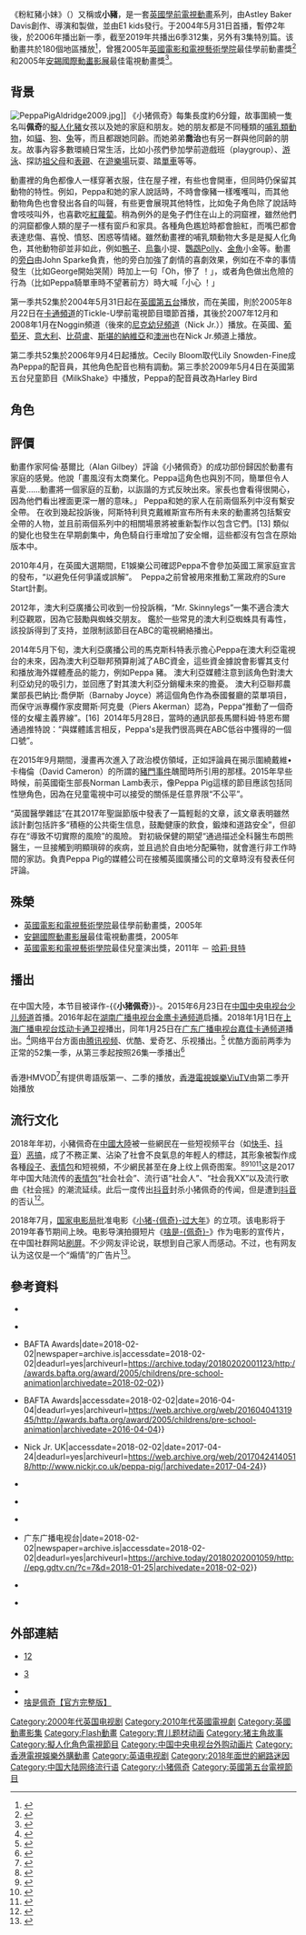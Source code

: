 {{NoteTA
|G1=PeppaPig
}}{{About|一套动画片|一座匈牙利城市|佩奇}}{{Otheruses|佩奇 (消歧義)|other=同名或類似名的其它條目描述}}{{Infobox television
| show_name            = 粉紅豬一家親<br>佩佩豬<br>小豬佩奇
| image      = Peppa_Pig_小猪佩奇.png
| image_size         = 280px
| caption              =
| genre                = [[兒童電視節目|兒童電視節目]]
| runtime              = 253 × 5[[分鐘|分鐘]]<br />1 × 10分鐘
| creator              = 利維爾·阿斯特利（Neville Astley）<br />麥克·貝加（Mark Baker）
| writer               = 利維爾·阿斯特利<br />麥克·貝加<br />菲臘·荷爾（Phillip Hall）
| director             = 利維爾·阿斯特利<br />麥克·貝加<br />菲臘·荷爾（2011年）<br />佐列斯·雲·侯辛（Joris van Hulzen）（2011年）
| narrated             = {{link-en|約翰·史巴克斯|John Sparkes}}
| producer             = 菲爾·戴維斯（Phil Davies）
| theme_music_composer = {{link-en|祖利安·諾特|Julian Nott}}
| composer             = 祖利安·諾特
| location             = 倫敦
| starring             = [[哈莉·貝特|哈莉·貝特]] <small>（2009–2012年）</small><br />西西莉·布萊姆（Cecily Bloom）<small>（2006年）</small><br />莉莉·斯諾頓-費恩（Lily Snowden-Fine）<small>（2004）</small><br />約翰·史巴克斯<br />{{link-en|摩雲娜·賓斯|Morwenna Banks}}<br />{{link-en|理察·萊丁斯|Richard Ridings}}<br />奧利弗·美（Oliver May）<br />愛麗斯·美（Alice May）<br />{{link-en|大衛·加咸|David Graham (actor)}}<br />{{link-en|法蘭西斯·韋特|Frances White}}<br />{{link-en|大衛·連杜|David Rintoul}}<br />希素·魯特（Hazel Rudd）<small>（2004年）</small><br />貝頓·蓮茜（Bethan Lindsay）<small>（2006年）</small><br />美格·荷爾（Meg Hall）<br />佐治·活福特（Geor-{}-ge Woolford）<br />哈里遜·奧萊特（Harrison Oldroyd）<br />斯恩·泰萊（Sian Taylor）<br />茱莉亞·摩斯（Julia Moss）<br />埃露爾斯·美爾（Eloise May）<br />丹·比茲利（Dan Beazley）<br />愛瑪·韋斯頓（Emma Weston）<br />{{link-en|莎拉·安·堅妮迪|Sarah Ann Kennedy}}<br />{{link-en|安迪·咸美頓|Andy Hamilton}}<br />{{link-en|拜仁·布拉斯特|Brian Blessed}}<br />{{link-en|多明尼·拜恩|Dominic Byrne}}<br />[[阿歷山大·岩士唐|阿歷山大·岩士唐]]<br />{{link-en|愛瑪·福布斯|Emma Forbes}}
| country              = {{Unbulleted list|{{UK}}|{{ROC}}|{{CHNML}}|{{HK}}}}
| network              = [[英國第五台|英國第五台]]<br/>{{link-en|Nick Jr UK|Nick Jr UK}}（英國）<br/>{{link-en|Nick Jr.|Nick Jr.}}（[[美國|美國]]）<br/>[[明珠台|明珠台]]（已播毕）<br/>[[ViuTV|ViuTV]]<br>[[ViuTVsix|ViuTVsix]]（香港) <br/> [[新传媒5频道|新传媒5频道]] (新加坡）（已播毕）
| picture_format       = [[16:9|16:9]][[高清|高清]]
| company              = Astley Baker Davies Ltd
| distributor          = Contender Entertainment Group <small>（2004年）</small><br />Rubber Duck Entertainment <small>（2006年）</small><br />Entertainment One <small>（2007–2009年）</small><br />{{link-en|E1 Kids|Entertainment One#eOne Family}} <small>（2009–2011年）</small><br />eOne Family <small>（2011–2012年）</small>
| first_aired          = {{start date|2004|5|31}}
| num_episodes         = 355
| num_series           = 7
| list_episodes        = 粉紅豬一家親集數列表
| language             = [[英語|英語]]、[[現代標準漢語|華語]]
| status               =
| website              = https://www.peppapig.com/
}}
《粉紅豬小妹》（{{lang-en|'''Pep-{}-pa Pig'''}}）又稱或'''小豬'''，是一套[[英國|英國]][[學前教育|學前]][[電視動畫|電視動畫]]系列，由Astley Baker Davis創作、導演和製做，並由E1 kids發行。于2004年5月31日首播，暫停2年後，於2006年播出新一季，截至2019年共播出6季312集，另外有3集特別篇。该動畫共於180個地區播放<ref name="BBC">{{cite news | url=http://news.bbc.co.uk/1/hi/uk_politics/election_2010/8645658.stm | work=BBC News | title=Peppa Pig moved from Labour event | date=2010年4月27日 | accessdate=2015年4月8日 | archive-date=2017年8月28日 | archive-url=https://web.archive.org/web/20170828105938/http://news.bbc.co.uk/1/hi/uk_politics/election_2010/8645658.stm | dead-url=no }}</ref>，曾獲2005年[[英國電影和電視藝術學院|英國電影和電視藝術學院]]最佳學前動畫獎<ref>{{citation|title=Children's - Pre-School Animation in 2005 - WINNER|url=http://awards.bafta.org/award/2005/childrens/pre-school-animation|publisher=BAFTA|date=2016年2月6日|accessdate=2016年2月5日|archive-date=2018年2月2日|archive-url=https://archive.today/20180202001123/http://awards.bafta.org/award/2005/childrens/pre-school-animation|dead-url=no}}</ref>和2005年[[安錫國際動畫影展|安錫國際動畫影展]]最佳電視動畫獎<ref>{{citation|title=Award in Annecy - The Cristal for a TV production (2005)|url=http://www.annecy.org/about/archives/2005/award-winners/film-index:film-20050874|publisher=annecy.org|date=2016年2月6日|accessdate=2016年2月5日|archive-date=2016年10月2日|archive-url=https://web.archive.org/web/20161002192547/http://www.annecy.org/about/archives/2005/award-winners/film-index:film-20050874|dead-url=no}}</ref>。

==背景==
[[File:PeppaPigAldridge2009.jpg|thumb]]]]
《小猪佩奇》每集長度約6分鐘，故事圍繞一隻名叫'''佩奇'''的[[擬人論|擬人化]][[豬|豬]]女孩以及她的家庭和朋友。她的朋友都是不同種類的[[哺乳類動物|哺乳類動物]]，如[[貓|貓]]、[[狗|狗]]、[[兔|兔]]等，而且都跟她同齡。而她弟弟'''喬治'''也有另一群與他同齡的朋友。故事內容多數環繞日常生活，比如小孩們參加學前遊戲班（playgroup）、[[游泳|游泳]]、探訪[[祖父母|祖父母]]和[[表親|表親]]、在[[遊樂場|遊樂場]]玩耍、踏[[單車|單車]]等等。

動畫裡的角色都像人一樣穿著衣服，住在屋子裡，有些也會開車，但同時仍保留其動物的特性。例如，Peppa和她的家人說話時，不時會像豬一樣嚄嚄叫，而其他動物角色也會發出各自的叫聲，有些更會展現其他特性，比如兔子角色除了說話時會吱吱叫外，也喜歡吃[[紅蘿蔔|紅蘿蔔]]。稍為例外的是兔子們住在山上的洞窟裡，雖然他們的洞窟都像人類的屋子一樣有窗戶和家具。各種角色尷尬時都會臉紅，而嘴巴都會表達悲傷、喜悅、憤怒、困惑等情緒。雖然動畫裡的哺乳類動物大多是是擬人化角色，其他動物卻並非如此，例如[[鴨子|鴨子]]、[[烏龜|烏龜]]小提、[[鸚鵡|鸚鵡]]Polly、[[金魚|金魚]]小金等。動畫的[[旁白|旁白]]由John Sparke負責，他的旁白加強了劇情的喜劇效果，例如在不幸的事情發生（比如George開始哭鬧）時加上一句「Oh，慘了 ！」，或者角色做出危險的行為（比如Peppa騎單車時不望著前方）時大喊「小心 ！」

第一季共52集於2004年5月31日起在[[英國第五台|英國第五台]]播放，而在美國，則於2005年8月22日在[[卡通頻道_(美國)|卡通頻道]]的Tickle-U學前電視節目環節首播，其後於2007年12月和2008年1月在Noggin頻道（後來的[[尼克國際兒童頻道|尼克幼兒頻道]]（Nick Jr.））播放。在英國、[[葡萄牙|葡萄牙]]、[[意大利|意大利]]、[[比荷盧經濟聯盟|比荷盧]]、[[斯堪的納維亞|斯堪的納維亞]]和[[澳洲|澳洲]]也在Nick Jr.頻道上播放。

第二季共52集於2006年9月4日起播放。Cecily Bloom取代Lily Snowden-Fine成為Peppa的配音員，其他角色配音也稍有調動。第三季於2009年5月4日在英國第五台兒童節目《MilkShake》中播放，Peppa的配音員改為Harley Bird

==角色==
{{main|粉紅豬一家親角色列表}}

==評價==
動畫作家阿倫·基爾比（Alan Gilbey）評論《小猪佩奇》的成功部份歸因於動畫有家庭的感覺。他說「畫風沒有太商業化。Peppa這角色也與別不同，簡單但令人喜愛……動畫將一個家庭的互動，以詼諧的方式反映出來。家長也會看得很開心，因為他們看出裡面更深一層的意味。」 Peppa和她的家人在前兩個系列中沒有繫安全帶。 在收到幾起投訴後，阿斯特利貝克戴維斯宣布所有未來的動畫將包括繫安全帶的人物，並且前兩個系列中的相關場景將被重新製作以包含它們。[13] 類似的變化也發生在早期劇集中，角色騎自行車增加了安全帽，這些都沒有包含在原始版本中。

2010年4月，在英國大選期間，E1娛樂公司確認Peppa不會參加英國工黨家庭宣言的發布，“以避免任何爭議或誤解”。  Peppa之前曾被用來推動工黨政府的Sure Start計劃。

2012年，澳大利亞廣播公司收到一份投訴稱，“Mr. Skinnylegs”一集不適合澳大利亞觀眾，因為它鼓勵與蜘蛛交朋友。 鑑於一些常見的澳大利亞蜘蛛具有毒性，該投訴得到了支持，並限制該節目在ABC的電視網絡播出。

2014年5月下旬，澳大利亞廣播公司的馬克斯科特表示擔心Peppa在澳大利亞電視台的未來，因為澳大利亞聯邦預算削減了ABC資金，這些資金據說會影響其支付和播放海外媒體產品的能力，例如Peppa 豬。 澳大利亞媒體注意到該角色對澳大利亞幼兒的吸引力，並回應了對其澳大利亞分銷權未來的擔憂。 澳大利亞聯邦農業部長巴納比·喬伊斯（Barnaby Joyce）將這個角色作為泰國餐廳的菜單項目，而保守派專欄作家皮爾斯·阿克曼（Piers Akerman）認為，Peppa“推動了一個奇怪的女權主義界線”。[16]  2014年5月28日，當時的通訊部長馬爾科姆·特恩布爾通過推特說：“與媒體謠言相反，Peppa's是我們很高興在ABC低谷中獲得的一個口號”。  

在2015年9月期間，漫畫再次進入了政治模仿領域，正如評論員在揭示圍繞戴維•卡梅倫（David Cameron）的所謂的[[豬門事件|豬門事件]]醜聞時所引用的那樣。2015年早些時候，前英國衛生部長Norman Lamb表示，像Peppa Pig這樣的節目應該包括同性戀角色，因為在兒童電視中可以接受的關係是任意界限“不公平”。

“英國醫學雜誌”在其2017年聖誕節版中發表了一篇輕鬆的文章，該文章表明雖然該計劃包括許多“積極的公共衛生信息，鼓勵健康的飲食，鍛煉和道路安全”，但卻存在“導致不切實際的風險”的風險。 對初級保健的期望“通過描述全科醫生布朗熊醫生，一旦接觸到明顯瑣碎的疾病，並且過於自由地分配藥物，就會進行非工作時間的家訪。負責Peppa Pig的媒體公司在接觸英國廣播公司的文章時沒有發表任何評論。

==殊榮==
* [[英國電影和電視藝術學院|英國電影和電視藝術學院]]最佳學前動畫獎，2005年
* [[安錫國際動畫影展|安錫國際動畫影展]]最佳電視動畫獎，2005年
* [[英國電影和電視藝術學院|英國電影和電視藝術學院]]最佳兒童演出獎，2011年 － [[哈莉·貝特|哈莉·貝特]]

==播出==
{{地域中心|段落}}
==={{CHNML}}===
在中国大陸，本节目被译作-{《'''小猪佩奇'''》}-。2015年6月23日在[[中国中央电视台少儿频道|中国中央电视台少儿频道]]首播。2016年起在[[湖南广播电视台金鹰卡通频道|湖南广播电视台金鹰卡通频道]]启播。2018年1月1日在[[上海广播电视台|上海广播电视台]][[炫动卡通|炫动卡通卫视]]播出，同年1月25日在[[广东广播电视台嘉佳卡通频道|广东广播电视台嘉佳卡通频道]]播出。<ref>{{Cite web |url=http://epg.gdtv.cn/?c=7&d=2018-01-25 |title=嘉佳卡通2018年01月25日节目表 |access-date=2018-01-19 |archive-date=2018-02-02 |archive-url=https://archive.today/20180202001059/http://epg.gdtv.cn/?c=7&d=2018-01-25 |dead-url=no }}</ref>网络平台方面由[[腾讯视频|腾讯视频]]、优酷、爱奇艺、乐视播出。<ref>{{cite web|author1=央视新闻|title=“社会人小猪佩奇”为啥这么火？背后套路很深|url=http://tech.sina.com.cn/i/2018-04-24/doc-ifzqvvsa7281333.shtml|website=新浪科技|accessdate=2018-04-24|date=2018-04-24|archive-date=2021-02-01|archive-url=https://web.archive.org/web/20210201221131/http://tech.sina.com.cn/i/2018-04-24/doc-ifzqvvsa7281333.shtml|dead-url=no}}</ref> 优酷方面前两季为正常的52集一季，从第三季起按照26集一季播出<ref>{{Cite web |url=http://v.youku.com/v_show/id_XMTQzNjQyNzYyNA==.html |title=存档副本 |access-date=2018-07-06 |archive-date=2019-06-29 |archive-url=https://web.archive.org/web/20190629120755/https://v.youku.com/v_show/id_XMTQzNjQyNzYyNA==.html |dead-url=no }}</ref>

==={{HK}}===
香港HMVOD<ref>{{cite web |title=粉紅豬一家親 |url=http://hmvod.hmv.com.hk/zh_hk/genre/1064 |accessdate=2019-01-18 |archive-url=https://web.archive.org/web/20190119174319/http://hmvod.hmv.com.hk/zh_hk/genre/1064 |archive-date=2019-01-19 |dead-url=yes }}</ref>有提供粵語版第一、二季的播放，[[香港電視娛樂|香港電視娛樂]][[ViuTV|ViuTV]]由第二季开始播放

{{電視節目的變遷
|電視台= {{flagicon|HK}} [[ViuTV|ViuTV]]
|播放檔次= 星期四、五 17:30－18:00 節目
|節目名稱= 粉紅豬小妹2<br>（2020年10月1日－10月30日）
|上一節目= [[超變戰陀|超變戰陀]]<br/>第27－40集
|下一節目= [[快樂童盟|快樂童盟]]
|2電視台= {{flagicon|HK}} [[ViuTVsix|ViuTVsix]]
|2播放檔次= 星期一至四 19:00－19:30 節目<br />翌日（星期二至五）12:30－13:00重播
|2節目名稱= 粉紅豬小妹2<br>（2021年5月10日－5月25日）
|2上一節目= [[海綿寶寶|海綿寶寶]]<br/>第11季，重播
|2下一節目= [[瑪莎與熊|瑪莎與熊]]
|3電視台= {{flagicon|HK}} [[ViuTV|ViuTV]]
|3播放檔次= 星期六 17:00－17:30 節目
|3節目名稱= 粉紅豬小妹<br>（2022年1月22日－3月26日）
|3上一節目= [[魔法俏公主之來自星星的女神_2|魔法俏公主之來自星星的女神 2]]
|3下一節目= [[我的狗爸爸_2|我的狗爸爸 2]]<br/>第1-7集
}}

== 流行文化 ==
{{see also|中国大陆网络热点事件列表#小猪佩奇身上纹，掌声送给社会人|l1=中国网络流行语列表#小猪-{佩奇}-身上纹，掌声送给社会人}}
2018年年初，小豬佩奇在[[中國大陸|中國大陸]]被一些網民在一些短视频平台（如[[快手|快手]]、[[抖音短视频|抖音]]）[[恶搞|恶搞]]，成了不務正業、沾染了社會不良氣息的年輕人的標誌，其形象被製作成各種[[段子|段子]]、[[表情包|表情包]]和短視頻，不少網民甚至在身上纹上佩奇图案。<ref>{{cite news|author1=汪宜青|title=网红“小猪佩奇”怎么得罪了中国的视频网站？|url=http://www.bbc.com/zhongwen/simp/chinese-news-43958891|website=BBC中文网|accessdate=2018-05-01|date=2018-05-01|archive-date=2021-04-16|archive-url=https://web.archive.org/web/20210416150838/https://www.bbc.com/zhongwen/simp/chinese-news-43958891|dead-url=no}}</ref><ref>{{cite news|author1=pigsrollaroundinthem|title=中国审查小猪佩奇|url=https://www.solidot.org/story?sid=56348|website=Solidot|accessdate=2018-05-02|date=2018-05-01|archive-date=2021-02-01|archive-url=https://web.archive.org/web/20210201221947/https://www.solidot.org/story?sid=56348|dead-url=no}}</ref><ref>{{cite news|author1=Shan Jie|title=Chinese video app removes undesirable subculture icon Peppa Pig|url=http://www.globaltimes.cn/content/1100237.shtml|website=[[環球時報|環球時報]]英文網|language=en|accessdate=2018-05-02|date=2018-05-01|archive-date=2021-02-07|archive-url=https://web.archive.org/web/20210207025204/https://www.globaltimes.cn/content/1100237.shtml|dead-url=no}}</ref><ref>{{cite news|author1=Shan Jie|title=Chinese video app removes Peppa Pig, now a subculture icon in China|url=http://www.globaltimes.cn/content/1100136.shtml|website=環球時報英文網|language=en|accessdate=2018-05-02|date=2018-04-30|archive-date=2021-03-25|archive-url=https://web.archive.org/web/20210325190136/https://www.globaltimes.cn/content/1100136.shtml|dead-url=no}}</ref>这是2017年中国大陆流传的[[表情包|表情包]]“社会社会”、流行语“社会人”、“社会我XX”以及流行歌曲《社会摇》的潮流延续。此后一度传出[[抖音|抖音]]封杀小猪佩奇的传闻，但是遭到[[抖音|抖音]]的否认<ref>{{cite news |url=http://news.cctv.com/2018/05/05/ARTIi2b0eFTsRosWn7XAvHO5180505.shtml |title=抖音否认封杀小猪佩奇 消失内容与"社会人"有关 |author= |editor=周倩云 |website=央广网 |language=zh-cn |date=2018年5月5日 |accessdate=2019年10月26日 |archive-date=2021年2月1日 |archive-url=https://web.archive.org/web/20210201212110/http://news.cctv.com/2018/05/05/ARTIi2b0eFTsRosWn7XAvHO5180505.shtml |dead-url=no }}</ref>。

2018年7月，[[国家电影局|国家电影局]]批准电影《[[小猪佩奇过大年|小猪-{佩奇}-过大年]]》的立项。该电影将于2019年春节期间上映。电影导演拍摄短片《[[啥是佩奇|啥是-{佩奇}-]]》作为电影的宣传片，在中国社群网站[[刷屏|刷屏]]。不少网友评论说，联想到自己家人而感动。不过，也有网友认为这仅是一个“煽情”的广告片<ref>{{cite news |url=https://www.dw.com/zh/%E5%B0%8F%E7%8C%AA%E4%BD%A9%E5%A5%87%E5%9C%A8%E5%8D%8E%E5%A4%8D%E5%87%BA-%E5%85%88%E6%9C%9F%E5%AE%A3%E4%BC%A0%E8%BF%87%E5%B9%B4%E5%82%AC%E6%B3%AA/a-47134690 |title=小猪佩奇在华「复出」 先期宣传过年「催泪」 |author=苗子 |website=[[德国之声|德国之声]] |language=zh-cn |date=2019年1月18日 |accessdate=2019年10月26日 |archive-date=2021年2月4日 |archive-url=https://web.archive.org/web/20210204024215/https://www.dw.com/zh/%E5%B0%8F%E7%8C%AA%E4%BD%A9%E5%A5%87%E5%9C%A8%E5%8D%8E%E5%A4%8D%E5%87%BA-%E5%85%88%E6%9C%9F%E5%AE%A3%E4%BC%A0%E8%BF%87%E5%B9%B4%E5%82%AC%E6%B3%AA/a-47134690 |dead-url=no }}</ref>。

==參考資料==
{{Reflist|refs=

}}

* {{Cite news|url=https://www.annecy.org/about/archives/2005/award-winners/film-index:film-20050874|title=Film Index|date=2018-02-02|newspaper=archive.is|accessdate=2018-02-02|deadurl=yes|archiveurl=https://archive.today/20180202002001/https://www.annecy.org/about/archives/2005/award-winners/film-index:film-20050874|archivedate=2018-02-02}}

* {{Cite web|url=http://www.annecy.org/about/archives/2005/award-winners/film-index:film-20050874|title=Film Index|accessdate=2018-02-02|date=2016-10-02|deadurl=yes|archiveurl=https://web.archive.org/web/20161002192547/http://www.annecy.org/about/archives/2005/award-winners/film-index:film-20050874|archivedate=2016-10-02}}

* {{Cite news|url=http://awards.bafta.org/award/2005/childrens/pre-school-animation|title=2005 Children's Pre-School Animation {{!}} BAFTA Awards|date=2018-02-02|newspaper=archive.is|accessdate=2018-02-02|deadurl=yes|archiveurl=https://archive.today/20180202001123/http://awards.bafta.org/award/2005/childrens/pre-school-animation|archivedate=2018-02-02}}

* {{Cite web|url=http://awards.bafta.org/award/2005/childrens/pre-school-animation|title=2005 Children's Pre-School Animation {{!}} BAFTA Awards|accessdate=2018-02-02|date=2016-04-04|deadurl=yes|archiveurl=https://web.archive.org/web/20160404131945/http://awards.bafta.org/award/2005/childrens/pre-school-animation|archivedate=2016-04-04}}

* {{Cite web|url=http://www.nickjr.co.uk/peppa-pig/|title=Peppa Pig Games, Videos, Activities {{!}} Nick Jr. UK|accessdate=2018-02-02|date=2017-04-24|deadurl=yes|archiveurl=https://web.archive.org/web/20170424140518/http://www.nickjr.co.uk/peppa-pig/|archivedate=2017-04-24}}

* {{Cite news|url=http://www.nickjr.co.uk/peppa-pig/|title=Peppa Pig Games, Videos, Activities|date=2018-02-02|newspaper=archive.is|accessdate=2018-02-02|deadurl=yes|archiveurl=https://archive.today/20180202001815/http://www.nickjr.co.uk/peppa-pig/|archivedate=2018-02-02}}

* {{Cite web|url=http://news.bbc.co.uk/2/hi/uk_news/politics/election_2010/8645658.stm|title=BBC News - Peppa Pig withdrawn from Labour party election event|accessdate=2018-02-02|date=2016-04-09|deadurl=yes|archiveurl=https://web.archive.org/web/20160409035624/http://news.bbc.co.uk/2/hi/uk_news/politics/election_2010/8645658.stm|archivedate=2016-04-09}}

* {{Cite news|url=http://news.bbc.co.uk/2/hi/uk_news/politics/election_2010/8645658.stm|title=BBC News - Peppa Pig withdrawn from Labour party election event|date=2018-02-02|newspaper=archive.is|accessdate=2018-02-02|deadurl=yes|archiveurl=https://archive.today/20180202001138/http://news.bbc.co.uk/2/hi/uk_news/politics/election_2010/8645658.stm|archivedate=2018-02-02}}

* {{Cite news|url=http://epg.gdtv.cn/?c=7&d=2018-01-25|title=电视：嘉佳卡通 - 节目表 {{!}} 广东广播电视台|date=2018-02-02|newspaper=archive.is|accessdate=2018-02-02|deadurl=yes|archiveurl=https://archive.today/20180202001059/http://epg.gdtv.cn/?c=7&d=2018-01-25|archivedate=2018-02-02}}

* {{Cite web|url=http://epg.gdtv.cn/?c=7&d=2018-01-25|title=节目表 - 荔枝网 GDTV.CN_广东广播电视台官方网站_提供视频直播点播|accessdate=2018-02-02|date=2018-02-02|deadurl=yes|archiveurl=https://web.archive.org/web/20180202001437/http://epg.gdtv.cn/?c=7&d=2018-01-25|archivedate=2018-02-02}}

* {{Cite web|url=https://whoscake.com/peppa-pig-george-cake.html|title=Whoscake粉紅豬小妹生日蛋糕作品，佩佩豬卡通造型蛋糕推薦Peppa Pig|accessdate=2020-01-01|date=2020-01-01|deadurl=yes|archiveurl=https://web.archive.org/web/20200218095320/https://whoscake.com/peppa-pig-george-cake.html|archivedate=2020-02-18}}

==外部連結==
{{Commons category|Peppa Pig}}
* {{Official website |1=http://www.peppapig.com/ }}[https://web.archive.org/web/20171113153900/http://www.peppapig.com/][https://archive.today/20180202000050/http://nl.peppapig.com/intro]
* {{IMDb title|id=0426769|title=Peppa Pig}}[https://web.archive.org/web/20180102021238/http://www.imdb.com/title/tt0426769/]
* {{douban}}
*[https://www.bilibili.com/video/av40997001/ 啥是佩奇【官方完整版】] {{Wayback|url=https://www.bilibili.com/video/av40997001/ |date=20210201215634 }}

{{DEFAULTSORT:Peppa Pig}}
[[Category:2000年代英国电视剧|Category:2000年代英国电视剧]]
[[Category:2010年代英國電視劇|Category:2010年代英國電視劇]]
[[Category:英國動畫影集|Category:英國動畫影集]]
[[Category:Flash動畫|Category:Flash動畫]]
[[Category:育儿题材动画|Category:育儿题材动画]]
[[Category:猪主角故事|Category:猪主角故事]]
[[Category:擬人化角色電視節目|Category:擬人化角色電視節目]]
[[Category:中国中央电视台外购动画片|Category:中国中央电视台外购动画片]]
[[Category:香港電視娛樂外購動畫|Category:香港電視娛樂外購動畫]]
[[Category:英语电视剧|Category:英语电视剧]]
[[Category:2018年面世的網路迷因|Category:2018年面世的網路迷因]]
[[Category:中国大陆网络流行语|Category:中国大陆网络流行语]]
[[Category:小猪佩奇|Category:小猪佩奇]]
[[Category:英國第五台電視節目|Category:英國第五台電視節目]]